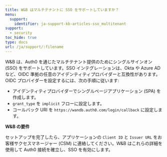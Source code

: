 ---
title: W&B はマルチテナントに SSO をサポートしていますか？
menu:
  support:
    identifier: ja-support-kb-articles-sso_multitenant
support:
  - security
toc_hide: true
type: docs
url: /ja/support/:filename
---
W&B は、Auth0 を通じたマルチテナント提供のためにシングルサインオン (SSO) をサポートしています。SSO インテグレーションは、Okta や Azure AD など、OIDC 準拠の任意のアイデンティティプロバイダーと互換性があります。OIDC プロバイダーを設定するには、次の手順に従います:

* アイデンティティプロバイダーでシングルページアプリケーション (SPA) を作成します。
* `grant_type` を `implicit` フローに設定します。
* コールバック URI を `https://wandb.auth0.com/login/callback` に設定します。

**W&B の要件**

セットアップを完了したら、アプリケーションの `Client ID` と `Issuer URL` をお客様サクセスマネージャー (CSM) に連絡してください。W&B はこれらの詳細を使用して Auth0 接続を確立し、SSO を有効にします。